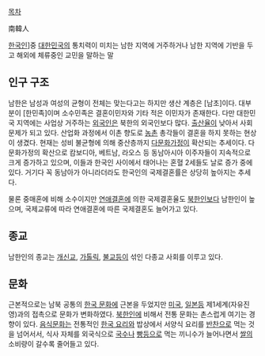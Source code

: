 [[목차]]

南韓人

[[한국인]]]중 [[대한민국]]의 통치력이 미치는 남한 지역에 거주하거나 남한 지역에 기반을 두고 해외에 체류중인 교민을 말하는 말
== 인구 구조 ==
남한은 남성과 여성의 균형이 전체는 맞는다고는 하지만 생산 계층은 [남초]이다. 대부분이 [한민족]이며 소수민족은 결혼이민자와 기타 적은 이민자가 존재한다. 다만 대한민국 지역에는 사업상 거주하는 [[외국인]]은 북한의 외국인보다 많다. [[출산율]]이 낮아서 사회 문제가 되고 있다. 산업화 과정에서 이촌 향도로 [[농촌]] 총각들이 결혼을 하지 못하는 현상이 생겼다. 현재는 성비 불균형에 의해 중산층까지 [[다문화가정]]이 확산되는 추세이다. 다문화가정의 확산으로 캄보디아, 베트남, 라오스 등 동남아시아 이주자들이 지속적으로 크게 증가하고 있으며, 이들과 한국인 사이에서 태어나는 혼혈 2세들도 날로 증가 중에 있다. 거기다 꼭 동남아가 아니라더라도 한국인의 국제결혼률은 상당히 높아지는 추세다.

물론 중매혼에 비해 소수이지만 [[연애]]결혼에 의한 국제결혼율도 [[북한인]]보다 남한인이 높으며, 국제교류에 따라 연애결혼에 따른 국제결혼도 늘어가고 있다.

== 종교 ==
남한인의 종교는 [[개신교]], [[가톨릭]], [[불교]]등이 섞인 다종교 사회를 이루고 있다. 
== 문화 ==
근본적으로는 남북 공통의 [[한국 문화]]에 근본을 두었지만 [[미국]], [[일본]]등 제1세계(자유진영)과의 접촉으로 문화가 변화하였다. [[북한인]]에 비해서 전통 문화는 촌스럽게 여기는 경향이 있다. [[음식]]문화는 전통적인 [[한국 요리]]와 밥상에서 서양식 요리를 [[반찬]]으로 먹는 것을 넘어서서, 식사 자체를 외국식으로 [[국수]]나 [[빵]]등으로 먹는 끼니수가 늘어나면서 [[쌀]]의 소비량이 갈수록 줄어들고 있다. 

